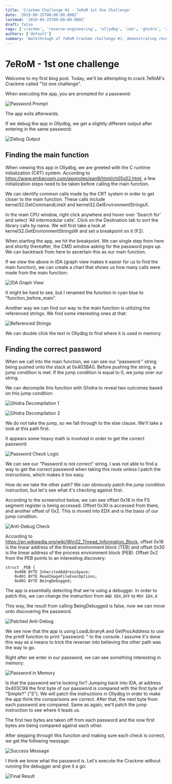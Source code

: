 ```yaml
---
title: 'Crackme Challenge #1 - 7eRoM 1st One Challenge'
date: '2019-09-25T00:00:00.000Z'
lastmod: '2019-09-25T00:00:00.000Z'
draft: false
tags: ['crackme', 'reverse-engineering', 'ollydbg', 'ida', 'ghidra', 'anti-debug']
authors: ['default']
summary: 'Walkthrough of 7eRoM Crackme challenge #1, demonstrating reverse engineering techniques and anti-debugging bypass methods.'
---
```


# 7eRoM - 1st one challenge

Welcome to my first blog post. Today, we'll be attempting to crack 7eRoM's Crackme called "1st one challenge".

When executing the app, you are prompted for a password:

![Password Prompt](/static/images/blog/crackme-1-1.png)

The app exits afterwards.

If we debug the app in Ollydbg, we get a slightly different output after entering in the same password:

![Debug Output](/static/images/blog/crackme-1-2.png)

## Finding the main function

When viewing this app in Ollydbg, we are greeted with the C runtime initialization (CRT) system. According to https://www.embecosm.com/appnotes/ean9/html/ch05s02.html, a few initialization steps need to be taken before calling the main function.

We can identify common calls made by the CRT system in order to get closer to the main function. These calls include kernel32.GetCommandLineX and kernel32.GetEnvironmentStringsX.

In the main CPU window, right click anywhere and hover over 'Search for' and select 'All intermodular calls'. Click on the Destination tab to sort the library calls by name. We will first take a look at kernel32.GetEnvironmentStringsW and set a breakpoint on it (F2).

When starting the app, we hit the breakpoint. We can single step from here and shortly thereafter, the CMD window asking for the password pops up. We can backtrack from here to ascertain this as our main function.

If we view the above in IDA (graph view makes it easier for us to find the main function), we can create a chart that shows us how many calls were made from the main function:

![IDA Graph View](/static/images/blog/crackme-1-3.png)

It might be hard to see, but I renamed the function in cyan blue to "function_before_main".

Another way we can find our way to the main function is utilizing the referenced strings. We find some interesting ones at that:

![Referenced Strings](/static/images/blog/crackme-1-4.png)

We can double click the text in Ollydbg to find where it is used in memory.

## Finding the correct password

When we call into the main function, we can see our "password:" string being pushed onto the stack at 0x403BA0. Before pushing the string, a jump condition is met. If the jump condition is equal to 0, we jump over our string.

We can decompile this function with Ghidra to reveal two outcomes based on this jump condition:

![Ghidra Decompilation 1](/static/images/blog/crackme-1-5.png)

![Ghidra Decompilation 2](/static/images/blog/crackme-1-6.png)

We do not take the jump, so we fall through to the else clause. We'll take a look at this path first.

It appears some heavy math is involved in order to get the correct password:

![Password Check Logic](/static/images/blog/crackme-1-7.png)

We can see our "Password is not correct" string. I was not able to find a way to get the correct password when taking this route unless I patch the instructions, which makes it too easy.

How do we take the other path? We can obviously patch the jump condition instruction, but let's see what it's checking against first.

According to the screenshot below, we can see offset 0x18 in the FS segment register is being accessed. Offset 0x30 is accessed from there, and another offset of 0x2. This is moved into EDX and is the basis of our jump condition. 

![Anti-Debug Check](/static/images/blog/crackme-1-8.png)

According to https://en.wikipedia.org/wiki/Win32_Thread_Information_Block, offset 0x18 is the linear address of the thread environment block (TEB) and offset 0x30 is the linear address of the process environment block (PEB). Offset 0x2 from the PEB points to an interesting discovery:

```
struct _PEB {
    0x000 BYTE InheritedAddressSpace;
    0x001 BYTE ReadImageFileExecOptions;
    0x002 BYTE BeingDebugged;
```

The app is essentially detecting that we're using a debugger. In order to patch this, we can change the instruction from `AND EDX,0FF` to `MOV EDX,0`

This way, the result from calling BeingDebugged is false, now we can move onto discovering the password.

![Patched Anti-Debug](/static/images/blog/crackme-1-9.png)

We see now that the app is using LoadLibraryA and GetProcAddress to use the printf function to print "password: " to the console. I assume it's done this way as a means to trick the reverser into believing the other path was the way to go.

Right after we enter in our password, we can see something interesting in memory:

![Password in Memory](/static/images/blog/crackme-1-10.png)

Is that the password we're looking for? Jumping back into IDA, at address 0x403C98 the first byte of our password is compared with the first byte of "Simple?" ("S"). We will patch the instructions in Ollydbg in order to make the app think the comparisons are correct. After that, the next byte from each password are compared. Same as again, we'll patch the jump instruction to see where it leads us.

The first two bytes are taken off from each password and the now first bytes are being compared against each other.

After stepping through this function and making sure each check is correct, we get the following message:

![Success Message](/static/images/blog/crackme-1-11.png)

I think we know what the password is. Let's execute the Crackme without running the debugger and give it a go:

![Final Result](/static/images/blog/crackme-1-12.png)
